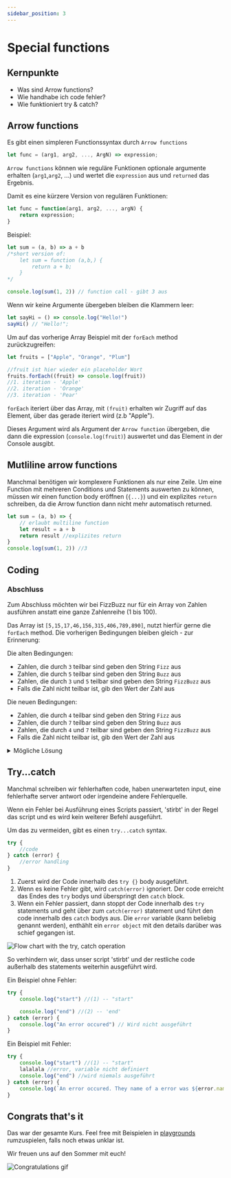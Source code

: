 ```yaml
---
sidebar_position: 3
---
```


# Special functions

## Kernpunkte

-   Was sind Arrow functions?
-   Wie handhabe ich code fehler?
-   Wie funktioniert try & catch?

## Arrow functions

Es gibt einen simpleren Functionssyntax durch `Arrow functions`

```js
let func = (arg1, arg2, ..., ArgN) => expression;
```

`Arrow functions` können wie reguläre Funktionen optionale argumente erhalten
(`arg1`,`arg2`, ...) und wertet die `expression` aus und `returned` das
Ergebnis.

Damit es eine kürzere Version von regulären Funktionen:

```js
let func = function(arg1, arg2, ..., argN) {
    return expression;
}
```

Beispiel:

```js
let sum = (a, b) => a + b
/*short version of:
    let sum = function (a,b,) {
        return a + b;
    }
*/

console.log(sum(1, 2)) // function call - gibt 3 aus
```

Wenn wir keine Argumente übergeben bleiben die Klammern leer:

```js
let sayHi = () => console.log("Hello!")
sayHi() // "Hello!";
```

Um auf das vorherige Array Beispiel mit der `forEach` method zurückzugreifen:

```js
let fruits = ["Apple", "Orange", "Plum"]

//fruit ist hier wieder ein placeholder Wort
fruits.forEach((fruit) => console.log(fruit))
//1. iteration - 'Apple'
//2. iteration - 'Orange'
//3. iteration - 'Pear'
```

`forEach` iteriert über das Array, mit `(fruit)` erhalten wir Zugriff
auf das Element, über das gerade iteriert wird (z.b "Apple").

Dieses Argument wird als Argument der `Arrow function` übergeben,
die dann die expression (`console.log(fruit)`) auswertet und das Element
in der Console ausgibt.

## Mutliline arrow functions

Manchmal benötigen wir komplexere Funktionen als nur eine Zeile.
Um eine Function mit mehreren Conditions und Statements auswerten zu
können, müssen wir einen function body eröffnen (`{...}`) und ein
explizites `return` schreiben, da die Arrow function dann nicht mehr
automatisch returned.

```js
let sum = (a, b) => {
    // erlaubt multiline function
    let result = a + b
    return result //explizites return
}
console.log(sum(1, 2)) //3
```

## Coding

### Abschluss

Zum Abschluss möchten wir bei FizzBuzz nur für ein Array von Zahlen ausführen anstatt eine ganze
Zahlenreihe (1 bis 100).

Das Array ist `[5,15,17,46,156,315,406,789,890]`, nutzt hierfür gerne die `forEach` method.
Die vorherigen Bedingungen bleiben gleich - zur Erinnerung:

Die alten Bedingungen:

-   Zahlen, die durch `3` teilbar sind geben den String `Fizz` aus
-   Zahlen, die durch `5` teilbar sind geben den String `Buzz` aus
-   Zahlen, die durch `3` und `5` teilbar sind geben den String `FizzBuzz` aus
-   Falls die Zahl nicht teilbar ist, gib den Wert der Zahl aus

Die neuen Bedingungen:

-   Zahlen, die durch `4` teilbar sind geben den String `Fizz` aus
-   Zahlen, die durch `7` teilbar sind geben den String `Buzz` aus
-   Zahlen, die durch `4` und `7` teilbar sind geben den String `FizzBuzz` aus
-   Falls die Zahl nicht teilbar ist, gib den Wert der Zahl aus

<details>
<summary>Mögliche Lösung </summary>

```js
//jshint esnext:true

function hasNoRemainder(input, a) {
    return input % a === 0
}

function fizzBuzz(a, b) {
    //Wir wrapen den gesamten loop in eine function, der zwei Parameter übergeben werden kann
    //und tauschen die vorherigen Zahlen mit diesen Parametern aus
    const inputArray = [5, 15, 17, 46, 156, 315, 406, 789, 890]

    inputArray.forEach((i) => {
        //Wir ersetzen den loop mit `forEach` und loopen über jedes Element des Arrays
        // i enthält dabei immer den Wert des derzeitigen Elements
        let output = "" // Wir deklarieren einen leeren string, der updatebar ist
        if (hasNoRemainder(i, a)) {
            //condition 1
            output += "Fizz"
            // Wir updaten die output variable durch das anhängen von "Fizz"
            // += ist dabei eine Abkürzung für: output = output + "Fizz"
        }
        if (hasNoRemainder(i, b)) {
            //condition 2
            output += "Buzz" //Wir updaten hier wieder und hängen "Buzz" an
        }
        console.log(output === "" ? i : output)
        // Wir checken mit einem conditional operator, ob der string leer ist und geben
        // je nach dem in der console entweder die Zahl(i) oder den String(output) aus
    })
}

fizzBuzz(3, 5)
fizzBuzz(4, 7)
//Zum Schluss rufen wir diese funktion mit den gewünschten Parametern auf
```

</details>

## Try...catch

Manchmal schreiben wir fehlerhaften code, haben unerwarteten input,
eine fehlerhafte server antwort oder irgendeine andere Fehlerquelle.

Wenn ein Fehler bei Ausführung eines Scripts passiert, 'stirbt' in der
Regel das script und es wird kein weiterer Befehl ausgeführt.

Um das zu vermeiden, gibt es einen `try...catch` syntax.

```js
try {
    //code
} catch (error) {
    //error handling
}
```

1. Zuerst wird der Code innerhalb des `try {}` body ausgeführt.
2. Wenn es keine Fehler gibt, wird `catch(error)` ignoriert. Der code
   erreicht das Endes des `try` bodys und überspringt den `catch` block.
3. Wenn ein Fehler passiert, dann stoppt der Code innerhalb des `try`
   statements und geht über zum `catch(error)` statement und führt den code
   innerhalb des `catch` bodys aus. Die `error` variable (kann beliebig genannt werden), enthählt ein `error object` mit den details darüber was schief gegangen ist.

![Flow chart with the try, catch operation](../../static/screenshots/try-catch.png)

So verhindern wir, dass unser script 'stirbt'
und der restliche code außerhalb des statements
weiterhin ausgeführt wird.

Ein Beispiel ohne Fehler:

```js
try {
    console.log("start") //(1) -- "start"

    console.log("end") //(2) -- 'end'
} catch (error) {
    console.log("An error occured") // Wird nicht ausgeführt
}
```

Ein Beispiel mit Fehler:

```js
try {
    console.log("start") //(1) -- "start"
    lalalala //error, variable nicht definiert
    console.log("end") //wird niemals ausgeführt
} catch (error) {
    console.log(`An error occured. They name of a error was ${error.name}`) //(2) -- fehler code wird ausgeführt
}
```

## Congrats that's it

Das war der gesamte Kurs. Feel free mit Beispielen in
[playgrounds](../intro#playgrounds) rumzuspielen, falls noch etwas unklar
ist.

Wir freuen uns auf den Sommer mit euch!

![Congratulations gif](https://i.pinimg.com/originals/fb/16/5e/fb165efed3349e846fca4a3f85ae816e.gif)
